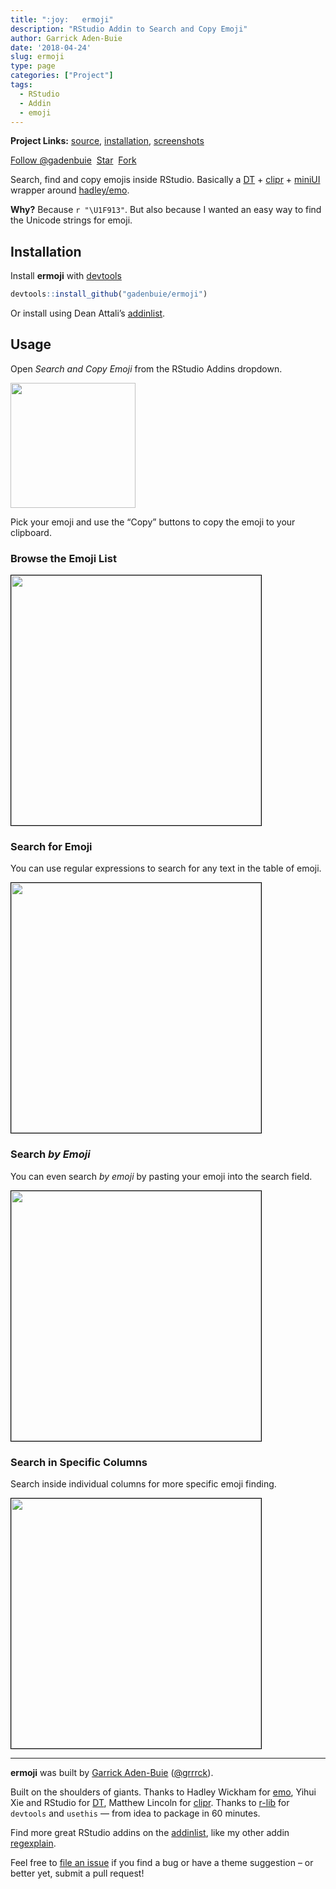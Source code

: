 ```yaml
---
title: ":joy:   ermoji"
description: "RStudio Addin to Search and Copy Emoji"
author: Garrick Aden-Buie
date: '2018-04-24'
slug: ermoji
type: page
categories: ["Project"]
tags:
  - RStudio
  - Addin
  - emoji
---
```


[ermoji-src]: https://github.com/gadenbuie/ermoji
[emo]: https://github.com/hadley/emo
[DT]: https://rstudio.github.io/DT
[clipr]: https://github.com/mdlincoln/clipr
[devtools]: https://github.com/r-lib/devtools
[miniUI]: http://shiny.rstudio.com/articles/gadget-ui.html
[addinlist]: https://github.com/daattali/addinslist

**Project Links:** [source][ermoji-src], [installation](#installation), [screenshots](#usage)

<!-- https://buttons.github.io/ -->
<a class="github-button" href="https://github.com/gadenbuie" data-show-count="true" aria-label="Follow @gadenbuie on GitHub">Follow @gadenbuie</a>&nbsp;
<a class="github-button" href="https://github.com/gadenbuie/ermoji" data-icon="octicon-star" data-show-count="true" aria-label="Star gadenbuie/ermoji on GitHub">Star</a>&nbsp;
<a class="github-button" href="https://github.com/gadenbuie/ermoji/fork" data-icon="octicon-repo-forked" data-show-count="true" aria-label="Fork gadenbuie/ermoji on GitHub">Fork</a>

Search, find and copy emojis inside RStudio.
Basically a [DT] + [clipr] + [miniUI] wrapper around [hadley/emo][emo].

**Why?** Because `r "\U1F913"`. But also because I wanted an easy way to find the Unicode strings for emoji.

## Installation

Install **ermoji** with [devtools]

``` r
devtools::install_github("gadenbuie/ermoji")
```

Or install using Dean Attali's [addinlist].

## Usage

Open *Search and Copy Emoji* from the RStudio Addins dropdown.

<img src="/images/project/ermoji/addins-list.png" width="200px">

Pick your emoji and use the "Copy" buttons to copy the emoji to your clipboard.

### Browse the Emoji List

<img src="/images/project/ermoji/example-browse.png" width="400px" style="border: solid 1px black">

### Search for Emoji

You can use regular expressions to search for any text in the table of emoji.

<img src="/images/project/ermoji/example-global-search.png" width="400px" style="border: solid 1px black">

### Search *by Emoji*

You can even search *by emoji* by pasting your emoji into the search field.

<img src="/images/project/ermoji/example-emoji-search.png" width="400px" style="border: solid 1px black">

### Search in Specific Columns

Search inside individual columns for more specific emoji finding.

<img src="/images/project/ermoji/example-column-search.png" width="400px" style="border: solid 1px black">

***

**ermoji** was built by [Garrick Aden-Buie](https://www.garrickadenbuie.com) ([&commat;grrrck](https://twitter.com/grrrck)).

Built on the shoulders of giants. Thanks to Hadley Wickham for [emo], Yihui Xie and RStudio for [DT], Matthew Lincoln for [clipr]. Thanks to [r-lib](https://github.com/r-lib) for `devtools` and `usethis` — from idea to package in 60 minutes.

Find more great RStudio addins on the [addinlist], like my other addin [regexplain](https://github.com/gadenbuie/regexplain).

Feel free to [file an issue](https://github.com/gadenbuie/ermoji/issues) if you find a bug or have a theme suggestion -- or better yet, submit a pull request!
